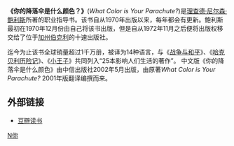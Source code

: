 {{Infobox Book
| name         = 你的降落伞是什么颜色？
| title_orig   = ''What Color is Your Parachute?''
| translator   =
| image        = 
| caption      = 中信出版社，2002年版封面
| author       = [[理查德·尼尔森·鲍利斯|理查德·尼尔森·鲍利斯]]
| cover_artist =
| country      = [[中国|中国]]
| language     = [[中文|中文]]
| series       =
| subject      =
| genre        = [[职业指导|职业指导]]
| publisher    = 中信出版社
| release_date = 2002年
| media_type   =
| pages        =
| isbn         =9787800734755
| preceded_by  =
| followed_by  =
}}


'''《你的降落伞是什么颜色？》'''(''What Color is Your Parachute?'')是[[理查德·尼尔森·鲍利斯|理查德·尼尔森·鲍利斯]]所著的职业指导书。该书自从1970年出版以来，每年都会有更新。鲍利斯最初在1970年12月份由自己将该书出版，但是自从1972年11月之后便将出版权移交给了位于[[加州|加州]][[伯克利|伯克利]]的十速出版社。

迄今为止该书全球销量超过1千万册，被译为14种语言，与《[[战争与和平|战争与和平]]》、《[[哈克贝利历险记|哈克贝利历险记]]》、《[[小王子_(小说)|小王子]]》共同列入“25本影响人们生活的著作”。
中文版《你的降落伞是什么颜色》由中信出版社2002年5月出版，由原著''What Color is Your Parachute?'' 2001年版翻译编撰而来。

==外部链接==
*[http://book.douban.com/subject/1055881/ 豆辧读书] {{Wayback|url=http://book.douban.com/subject/1055881/ |date=20160307122839 }}

{{book-stub}}
[[Category:1970年书籍|N你]]
